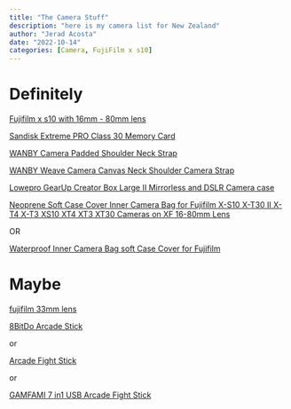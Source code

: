 ```yaml
---
title: "The Camera Stuff"
description: "here is my camera list for New Zealand"
author: "Jerad Acosta"
date: "2022-10-14"
categories: [Camera, FujiFilm x s10]
---
```


# Definitely 

[Fujifilm x s10 with 16mm  - 80mm lens](https://amzn.to/3rQfWbF)

[Sandisk Extreme PRO Class 30 Memory Card](https://amzn.to/3Voz5ig)

[WANBY Camera Padded Shoulder Neck Strap](https://amzn.to/3rSEKj3)

[WANBY Weave Camera Canvas Neck Shoulder Camera Strap](https://amzn.to/3S0x1Kz)

[Lowepro GearUp Creator Box Large II Mirrorless and DSLR Camera case](https://amzn.to/3CTY2uD)

[Neoprene Soft Case Cover Inner Camera Bag for Fujifilm X-S10 X-T30 II X-T4 X-T3 XS10 XT4 XT3 XT30 Cameras on XF 16-80mm Lens](https://www.aliexpress.us/item/3256802826595338.html?spm=a2g0o.productlist.0.0.ae7639a52WR68P&algo_pvid=5dc5e126-06ad-4be0-b203-ae01e996f170&algo_exp_id=5dc5e126-06ad-4be0-b203-ae01e996f170-1&pdp_ext_f=%7B%22sku_id%22%3A%2212000023228376614%22%7D&pdp_npi=2%40dis%21USD%2117.25%2113.8%21%21%21%21%21%402101e9d116656858273166555e0e8b%2112000023228376614%21sea&curPageLogUid=WdsDPuuEMe8v&gatewayAdapt=glo2usa&_randl_shipto=US)

OR

[Waterproof Inner Camera Bag soft Case Cover for Fujifilm](https://www.aliexpress.us/item/2251832644210380.html?spm=a2g0o.productlist.0.0.511a6538HRMN5j&algo_pvid=9c435862-9a6f-4f92-9ff3-95fe5a33e088&algo_exp_id=9c435862-9a6f-4f92-9ff3-95fe5a33e088-34&pdp_ext_f=%7B%22sku_id%22%3A%2266485119110%22%7D&pdp_npi=2%40dis%21USD%2113.2%2111.62%21%21%21%21%21%402101d68d16656859180817802ed97f%2166485119110%21sea&curPageLogUid=M3kIoInkzqza)

# Maybe

[fujifilm 33mm lens](https://amzn.to/3T1YGMg)

[8BitDo Arcade Stick](https://amzn.to/3MxkbCw)

or

[Arcade Fight Stick](https://amzn.to/3EAlRJn)

or

[GAMFAMI 7 in1 USB Arcade Fight Stick](https://amzn.to/3yDXRkD)
